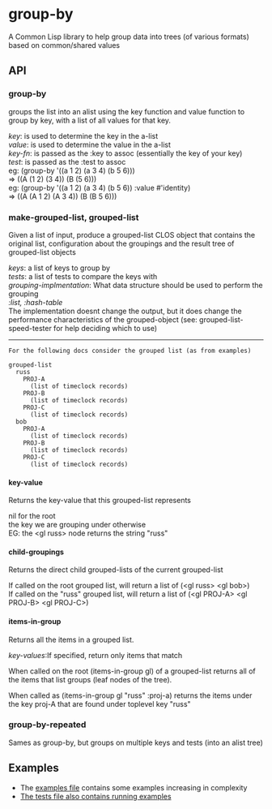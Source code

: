 = group-by = 
A Common Lisp library to help group data into trees (of various
formats) based on common/shared values

== API ==

=== group-by ===

groups the list into an alist using the key function and value function to group by key,
with a list of all values for that key.

''key'': is used to determine the key in the a-list <br />
''value'': is used to determine the value in the a-list <br />
''key-fn'': is passed as the :key to assoc (essentially the key of your key) <br />
''test'': is passed as the :test to assoc <br />

eg: (group-by '((a 1 2) (a 3 4) (b 5 6)))<br />
=> ((A (1 2) (3 4)) (B (5 6)))<br />

eg: (group-by '((a 1 2) (a 3 4) (b 5 6)) :value #'identity)<br />
=> ((A (A 1 2) (A 3 4)) (B (B 5 6)))<br />

=== make-grouped-list, grouped-list ===

Given a list of input, produce a grouped-list CLOS object that contains
the original list, configuration about the groupings and the result tree
of grouped-list objects

''keys'': a list of keys to group by<br />
''tests'': a list of tests to compare the keys with<br />

''grouping-implmentation'': What data structure should be used to perform the grouping<br />
'':list, :hash-table''<br />
The implementation doesnt change the output, but it does change
the performance characteristics of the grouped-object (see:
grouped-list-speed-tester for help deciding which to use)

----

<pre>
For the following docs consider the grouped list (as from examples)

grouped-list
  russ
    PROJ-A
      (list of timeclock records)
    PROJ-B
      (list of timeclock records)
    PROJ-C
      (list of timeclock records)
  bob
    PROJ-A
      (list of timeclock records)
    PROJ-B
      (list of timeclock records)
    PROJ-C
      (list of timeclock records)

</pre>

==== key-value ====

Returns the key-value that this grouped-list represents

nil for the root <br />
the key we are grouping under otherwise  <br />

EG: the &lt;gl russ&gt; node returns the string "russ"

==== child-groupings ====

Returns the direct child grouped-lists of the current grouped-list

If called on the root grouped list, will return a list of (&lt;gl russ> &lt;gl bob>) <br />
If called on the "russ" grouped list, will return a list of (&lt;gl PROJ-A> &lt;gl PROJ-B> &lt;gl PROJ-C>) <br />

==== items-in-group ====

Returns all the items in a grouped list. 

''key-values'':If specified, return only items that match

When called on the root (items-in-group gl) of a grouped-list returns all 
of the items that list groups (leaf nodes of the tree).

When called as (items-in-group gl "russ" :proj-a) returns the items under
the key proj-A that are found under toplevel key "russ"

=== group-by-repeated ===
Sames as group-by, but groups on multiple keys and tests (into an alist tree)

== Examples ==

* The [https://github.com/bobbysmith007/group-by/blob/master/examples/examples.lisp#L1 examples file] contains some examples increasing in complexity 
* [https://github.com/bobbysmith007/group-by/blob/master/tests/group-by.lisp#L83 The tests file also contains running examples]
